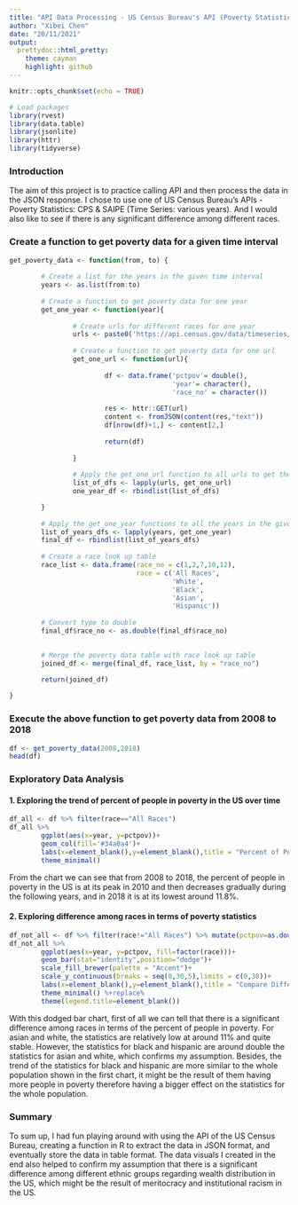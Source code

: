 ```yaml
---
title: "API Data Processing - US Census Bureau's API (Poverty Statistics)"
author: "Xibei Chen"
date: "20/11/2021"
output:
  prettydoc::html_pretty:
    theme: cayman
    highlight: github
---
```


```r
knitr::opts_chunk$set(echo = TRUE)
```

```r
# Load packages
library(rvest)
library(data.table)
library(jsonlite)
library(httr)
library(tidyverse)
```

### Introduction
The aim of this project is to practice calling API and then process the data in the JSON response. I chose to use one of US Census Bureau's APIs - Poverty Statistics: CPS & SAIPE (Time Series: various years). And I would also like to see if there is any significant difference among different races. 

### Create a function to get poverty data for a given time interval
```r
get_poverty_data <- function(from, to) {
        
        # Create a list for the years in the given time interval
        years <- as.list(from:to)
        
        # Create a function to get poverty data for one year
        get_one_year <- function(year){
                
                # Create urls for different races for one year
                urls <- paste0('https://api.census.gov/data/timeseries/poverty/histpov2?get=PCTPOV&time=', year,'&RACE=',as.list(list(1,2,7,10,12)))
                
                # Create a function to get poverty data for one url
                get_one_url <- function(url){
                        
                        df <- data.frame('pctpov'= double(),
                                         'year'= character(),
                                         'race_no' = character())
                        
                        res <- httr::GET(url)
                        content <- fromJSON(content(res,"text"))
                        df[nrow(df)+1,] <- content[2,]
                        
                        return(df)
                        
                }
                
                # Apply the get_one_url function to all urls to get the poverty data for one year
                list_of_dfs <- lapply(urls, get_one_url)
                one_year_df <- rbindlist(list_of_dfs)

        }
        
        # Apply the get_one_year functions to all the years in the given time interval
        list_of_years_dfs <- lapply(years, get_one_year)
        final_df <- rbindlist(list_of_years_dfs)
        
        # Create a race look up table
        race_list <- data.frame(race_no = c(1,2,7,10,12),
                                race = c('All Races', 
                                         'White', 
                                         'Black',
                                         'Asian',
                                         'Hispanic'))
        
        # Convert type to double
        final_df$race_no <- as.double(final_df$race_no)

        
        # Merge the poverty data table with race look up table
        joined_df <- merge(final_df, race_list, by = "race_no")

        return(joined_df)
                
}
```


### Execute the above function to get poverty data from 2008 to 2018
```r
df <- get_poverty_data(2008,2018)
head(df)
```


### Exploratory Data Analysis
#### 1. Exploring the trend of percent of people in poverty in the US over time
```r

df_all <- df %>% filter(race=="All Races")
df_all %>% 
        ggplot(aes(x=year, y=pctpov))+
        geom_col(fill='#34a0a4')+
        labs(x=element_blank(),y=element_blank(),title = "Percent of People in Poverty in the US (2008-2018)" )+
        theme_minimal()

```
From the chart we can see that from 2008 to 2018, the percent of people in poverty in the US is at its peak in 2010 and then decreases gradually during the following years, and in 2018 it is at its lowest around 11.8%.

#### 2. Exploring difference among races in terms of poverty statistics
```r
df_not_all <- df %>% filter(race!="All Races") %>% mutate(pctpov=as.double(pctpov))
df_not_all %>% 
        ggplot(aes(x=year, y=pctpov, fill=factor(race)))+
        geom_bar(stat="identity",position="dodge")+
        scale_fill_brewer(palette = "Accent")+
        scale_y_continuous(breaks = seq(0,30,5),limits = c(0,30))+
        labs(x=element_blank(),y=element_blank(),title = "Compare Different Races - Percent of People in Poverty in the US (2008-2018) " )+
        theme_minimal() %+replace% 
        theme(legend.title=element_blank())
```
With this dodged bar chart, first of all we can tell that there is a significant difference among races in terms of the percent of people in poverty. For asian and white, the statistics are relatively low at around 11% and quite stable. However, the statistics for black and hispanic are around double the statistics for asian and white, which confirms my assumption. Besides, the trend of the statistics for black and hispanic are more similar to the whole population shown in the first chart, it might be the result of them having more people in poverty therefore having a bigger effect on the statistics for the whole population.

### Summary
To sum up, I had fun playing around with using the API of the US Census Bureau, creating a function in R to extract the data in JSON format, and eventually store the data in table format. The data visuals I created in the end also helped to confirm my assumption that there is a significant difference among different ethnic groups regarding wealth distribution in the US, which might be the result of meritocracy and institutional racism in the US.

                